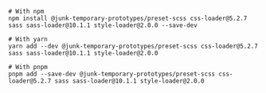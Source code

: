 ```shell
# With npm
npm install @junk-temporary-prototypes/preset-scss css-loader@5.2.7 sass sass-loader@10.1.1 style-loader@2.0.0 --save-dev

# With yarn
yarn add --dev @junk-temporary-prototypes/preset-scss css-loader@5.2.7 sass sass-loader@10.1.1 style-loader@2.0.0

# With pnpm
pnpm add --save-dev @junk-temporary-prototypes/preset-scss css-loader@5.2.7 sass sass-loader@10.1.1 style-loader@2.0.0
```
